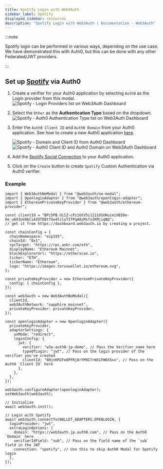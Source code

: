 ```yaml
---
title: Spotify Login with Web3Auth
sidebar_label: Spotify
displayed_sidebar: resources
description: "Spotify Login with Web3Auth | Documentation - Web3Auth"
---
```


:::note

Spotify login can be performed in various ways, depending on the use case. We have demonstrated this with Auth0, but this can be done with any other
Federated/JWT providers.

:::

## Set up [Spotify](https://marketplace.auth0.com/integrations/spotify-social-connection) via Auth0

1. Create a verifier for your Auth0 application by selecting `Auth0` as the Login provider from this modal.
   ![Spotify - Login Providers list on Web3Auth Dashboard](/images/dashboard/create-verifier-auth0.png)
2. Select the `Other` as the **Authentication Type** based on the dropdown.
   ![Spotify - Auth0 Authentication Type list on Web3Auth Dashboard](/images/dashboard/create-verifier-google.png)
3. Enter the `Auth0 Client ID` and `Auth0 Domain` from your Auth0 application. See how to create a new Auth0 application
   [here](https://auth0.com/docs/quickstart/webapp/).

   ![Spotify - Domain and Client ID from Auth0 Dashboard](/images/dashboard/create-verifier-auth0-filled-common.png)
   ![Spotify - Auth0 Client ID and Auth0 Domain on Web3Auth Dashboard](/images/dashboard/create-verifier-auth0-unfilled.png)

4. Add the [Spotify Social Connection](https://marketplace.auth0.com/integrations/spotify-social-connection) to your Auth0 application.
5. Click on the `Create` button to create `Spotify` Custom Authentication via Auth0 verifier.

### Example

```tsx
import { Web3AuthNoModal } from "@web3auth/no-modal";
import { OpenloginAdapter } from "@web3auth/openlogin-adapter";
import { EthereumPrivateKeyProvider } from "@web3auth/ethereum-provider";

const clientId = "BPi5PB_UiIZ-cPz1GtV5i1I2iOSOHuimiXBI0e-Oe_u6X3oVAbCiAZOTEBtTXw4tsluTITPqA8zMsfxIKMjiqNQ";
// get it from https://dashboard.web3auth.io by creating a project.

const chainConfig = {
  chainNamespace: "eip155",
  chainId: "0x1",
  rpcTarget: "https://rpc.ankr.com/eth",
  displayName: "Ethereum Mainnet",
  blockExplorerUrl: "https://etherscan.io",
  ticker: "ETH",
  tickerName: "Ethereum",
  logo: "https://images.toruswallet.io/ethereum.svg",
};

const privateKeyProvider = new EthereumPrivateKeyProvider({
  config: { chainConfig },
});

const web3auth = new Web3AuthNoModal({
  clientId,
  web3AuthNetwork: "sapphire_mainnet",
  privateKeyProvider: privateKeyProvider,
});

const openloginAdapter = new OpenloginAdapter({
  privateKeyProvider,
  adapterSettings: {
    uxMode: "redirect",
    loginConfig: {
      jwt: {
        verifier: "w3a-auth0-jp-demo", // Pass the Verifier name here
        typeOfLogin: "jwt", // Pass on the login provider of the verifier you've created
        clientId: "N9jnKM2Fo8PFRj8rYM9I7rWX1FW6X5xx", // Pass on the Auth0 `Client ID` here
      },
    },
  },
});

web3auth.configureAdapter(openloginAdapter);
setWeb3auth(web3auth);

// Initialize
await web3auth.init();

// Login with Spotify
await web3auth.connectTo(WALLET_ADAPTERS.OPENLOGIN, {
  loginProvider: "jwt",
  extraLoginOptions: {
    domain: "https://web3auth.jp.auth0.com", // Pass on the Auth0 `Domain` here
    verifierIdField: "sub", // Pass on the field name of the `sub` field in the JWT
    connection: "spotify", // Use this to skip Auth0 Modal for Spotify login
  },
});
```
